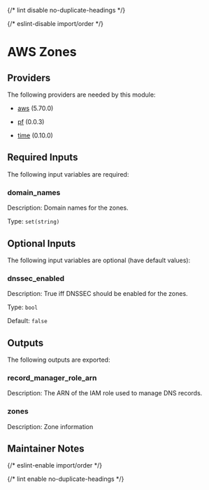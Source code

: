
{/* lint disable no-duplicate-headings */}

{/* eslint-disable import/order */}

<ModuleHeader name="aws_dns_zones" sourceHref="https://github.com/Panfactum/stack/tree/__PANFACTUM_VERSION_MAIN__/packages/infrastructure/aws_dns_zones" status="stable" type="direct" />

# AWS Zones

## Providers

The following providers are needed by this module:

* [aws](https://registry.terraform.io/providers/hashicorp/aws/5.70.0/docs) (5.70.0)

* [pf](https://registry.terraform.io/providers/panfactum/pf/0.0.3/docs) (0.0.3)

* [time](https://registry.terraform.io/providers/hashicorp/time/0.10.0/docs) (0.10.0)

## Required Inputs

The following input variables are required:

### domain\_names

Description: Domain names for the zones.

Type: `set(string)`

## Optional Inputs

The following input variables are optional (have default values):

### dnssec\_enabled

Description: True iff DNSSEC should be enabled for the zones.

Type: `bool`

Default: `false`

## Outputs

The following outputs are exported:

### record\_manager\_role\_arn

Description: The ARN of the IAM role used to manage DNS records.

### zones

Description: Zone information

## Maintainer Notes

{/* eslint-enable import/order */}

{/* lint enable no-duplicate-headings */}
